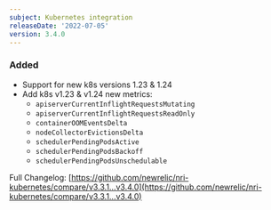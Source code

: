 ```yaml
---
subject: Kubernetes integration
releaseDate: '2022-07-05'
version: 3.4.0
---
```


### Added

* Support for new k8s versions 1.23 & 1.24
* Add k8s v1.23 & v1.24 new metrics:
  * `apiserverCurrentInflightRequestsMutating`
  * `apiserverCurrentInflightRequestsReadOnly`
  * `containerOOMEventsDelta`
  * `nodeCollectorEvictionsDelta`
  * `schedulerPendingPodsActive`
  * `schedulerPendingPodsBackoff`
  * `schedulerPendingPodsUnschedulable`

Full Changelog: [https://github.com/newrelic/nri-kubernetes/compare/v3.3.1...v3.4.0](https://github.com/newrelic/nri-kubernetes/compare/v3.3.1...v3.4.0)

